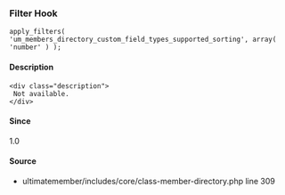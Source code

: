 
### Filter Hook    
    
```
apply_filters( 'um_members_directory_custom_field_types_supported_sorting', array( 'number' ) );
```

#### Description
    <div class="description">
     Not available.
    </div>

#### Since
<div class="description">
1.0
</div>

#### Source
  - <Link href="/developer/files/includes-core-class-member-directory#source-view.309">ultimatemember/includes/core/class-member-directory.php</Link> <Link href="/developer/files/includes-core-class-member-directory#source-view.309">line 309</Link>

